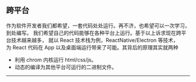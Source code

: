 
<Meta title="React/1 前端发展趋势/1.3 跨平台" />

## 跨平台

作为软件开发者我们都希望，一套代码处处运行。再不济，也希望可以一次学习，到处编写。
我们希望自己的代码能够在各种平台上运行。基于以上诉求现在跨平台技术越来越多，
就以 React 技术栈为例，ReactNative/Electron 等技术，  
为 React 代码在 App 以及桌面端运行带来了可能。其背后的原理其实就两种

- 利用 chrom 内核运行 html/css/js。
- 动态的编译为其他平台可运行的二进制文件。

---
